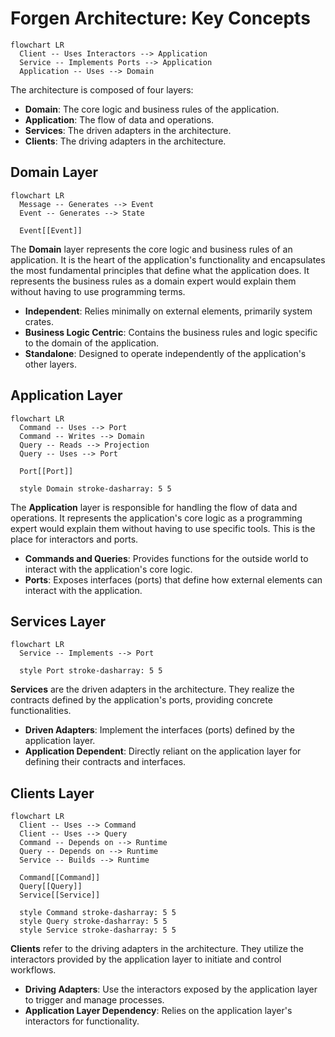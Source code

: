 # Forgen Architecture: Key Concepts

```mermaid
flowchart LR
  Client -- Uses Interactors --> Application
  Service -- Implements Ports --> Application
  Application -- Uses --> Domain
```

The architecture is composed of four layers:
- **Domain**: The core logic and business rules of the application.
- **Application**: The flow of data and operations.
- **Services**: The driven adapters in the architecture.
- **Clients**: The driving adapters in the architecture.

## Domain Layer

```mermaid
flowchart LR
  Message -- Generates --> Event
  Event -- Generates --> State

  Event[[Event]]
```

The **Domain** layer represents the core logic and business rules of an application. It is the heart of the application's functionality and encapsulates the most fundamental principles that define what the application does. It represents the business rules as a domain expert would explain them without having to use programming terms.

- **Independent**: Relies minimally on external elements, primarily system crates.
- **Business Logic Centric**: Contains the business rules and logic specific to the domain of the application.
- **Standalone**: Designed to operate independently of the application's other layers.

## Application Layer

```mermaid
flowchart LR
  Command -- Uses --> Port
  Command -- Writes --> Domain
  Query -- Reads --> Projection
  Query -- Uses --> Port

  Port[[Port]]

  style Domain stroke-dasharray: 5 5
```

The **Application** layer is responsible for handling the flow of data and operations. It represents the application's core logic as a programming expert would explain them without having to use specific tools. This is the place for interactors and ports.

- **Commands and Queries**: Provides functions for the outside world to interact with the application's core logic.
- **Ports**: Exposes interfaces (ports) that define how external elements can interact with the application.

## Services Layer

```mermaid
flowchart LR
  Service -- Implements --> Port

  style Port stroke-dasharray: 5 5
```

**Services** are the driven adapters in the architecture. They realize the contracts defined by the application's ports, providing concrete functionalities.

- **Driven Adapters**: Implement the interfaces (ports) defined by the application layer.
- **Application Dependent**: Directly reliant on the application layer for defining their contracts and interfaces.

## Clients Layer

```mermaid
flowchart LR
  Client -- Uses --> Command
  Client -- Uses --> Query
  Command -- Depends on --> Runtime
  Query -- Depends on --> Runtime
  Service -- Builds --> Runtime

  Command[[Command]]
  Query[[Query]]
  Service[[Service]]

  style Command stroke-dasharray: 5 5
  style Query stroke-dasharray: 5 5
  style Service stroke-dasharray: 5 5
```

**Clients** refer to the driving adapters in the architecture. They utilize the interactors provided by the application layer to initiate and control workflows.

- **Driving Adapters**: Use the interactors exposed by the application layer to trigger and manage processes.
- **Application Layer Dependency**: Relies on the application layer's interactors for functionality.
